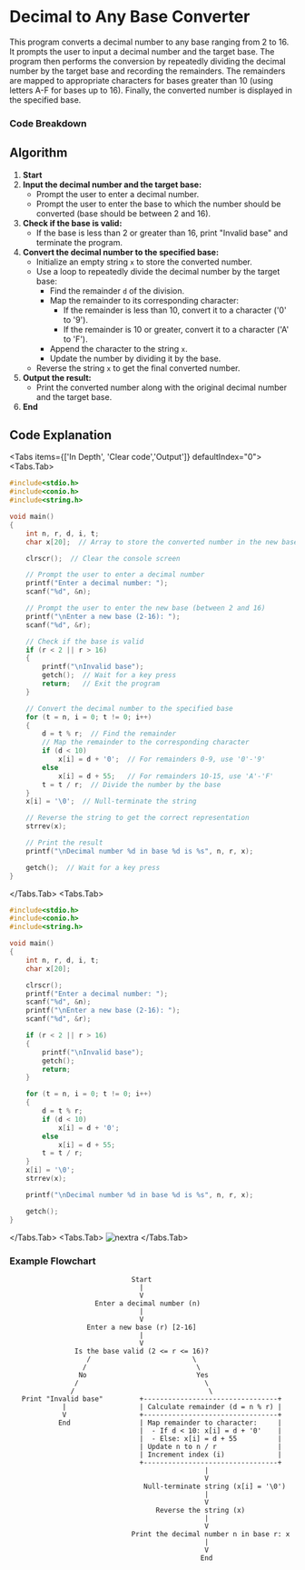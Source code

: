 
# Decimal to Any Base Converter

This program converts a decimal number to any base ranging from 2 to 16. It prompts the user to input a decimal number and the target base. The program then performs the conversion by repeatedly dividing the decimal number by the target base and recording the remainders. The remainders are mapped to appropriate characters for bases greater than 10 (using letters A-F for bases up to 16). Finally, the converted number is displayed in the specified base.


### Code Breakdown

## Algorithm

1. **Start**
2. **Input the decimal number and the target base:**
   - Prompt the user to enter a decimal number.
   - Prompt the user to enter the base to which the number should be converted (base should be between 2 and 16).
3. **Check if the base is valid:**
   - If the base is less than 2 or greater than 16, print "Invalid base" and terminate the program.
4. **Convert the decimal number to the specified base:**
   - Initialize an empty string `x` to store the converted number.
   - Use a loop to repeatedly divide the decimal number by the target base:
     - Find the remainder `d` of the division.
     - Map the remainder to its corresponding character:
       - If the remainder is less than 10, convert it to a character ('0' to '9').
       - If the remainder is 10 or greater, convert it to a character ('A' to 'F').
     - Append the character to the string `x`.
     - Update the number by dividing it by the base.
   - Reverse the string `x` to get the final converted number.
5. **Output the result:**
   - Print the converted number along with the original decimal number and the target base.
6. **End**


## Code Explanation

<Tabs items={['In Depth', 'Clear code','Output']} defaultIndex="0">
  <Tabs.Tab>
```c filename="Detailed" copy showLineNumbers
#include<stdio.h>
#include<conio.h>
#include<string.h>

void main()
{
    int n, r, d, i, t;
    char x[20];  // Array to store the converted number in the new base

    clrscr();  // Clear the console screen

    // Prompt the user to enter a decimal number
    printf("Enter a decimal number: ");
    scanf("%d", &n);

    // Prompt the user to enter the new base (between 2 and 16)
    printf("\nEnter a new base (2-16): ");
    scanf("%d", &r);

    // Check if the base is valid
    if (r < 2 || r > 16)
    {
        printf("\nInvalid base");
        getch();  // Wait for a key press
        return;   // Exit the program
    }

    // Convert the decimal number to the specified base
    for (t = n, i = 0; t != 0; i++)
    {
        d = t % r;  // Find the remainder
        // Map the remainder to the corresponding character
        if (d < 10) 
            x[i] = d + '0';  // For remainders 0-9, use '0'-'9'
        else 
            x[i] = d + 55;   // For remainders 10-15, use 'A'-'F'
        t = t / r;  // Divide the number by the base
    }
    x[i] = '\0';  // Null-terminate the string

    // Reverse the string to get the correct representation
    strrev(x);

    // Print the result
    printf("\nDecimal number %d in base %d is %s", n, r, x);

    getch();  // Wait for a key press
}

```
</Tabs.Tab>
<Tabs.Tab>
``` c filename="plain" copy showLineNumbers
#include<stdio.h>
#include<conio.h>
#include<string.h>

void main()
{
    int n, r, d, i, t;
    char x[20];

    clrscr();
    printf("Enter a decimal number: ");
    scanf("%d", &n);
    printf("\nEnter a new base (2-16): ");
    scanf("%d", &r);

    if (r < 2 || r > 16)
    {
        printf("\nInvalid base");
        getch();
        return;
    }

    for (t = n, i = 0; t != 0; i++)
    {
        d = t % r;
        if (d < 10) 
            x[i] = d + '0';
        else 
            x[i] = d + 55;
        t = t / r;
    }
    x[i] = '\0';
    strrev(x);

    printf("\nDecimal number %d in base %d is %s", n, r, x);

    getch();
}

```
</Tabs.Tab>
<Tabs.Tab>
  ![nextra](../Images/o11.jpg)
</Tabs.Tab>
</Tabs>

### Example Flowchart

```plaintext
                              Start
                                |
                                V
                     Enter a decimal number (n)
                                |
                                V
                   Enter a new base (r) [2-16]
                                |
                                V
                Is the base valid (2 <= r <= 16)?
                   /                         \
                  /                           \
                 No                           Yes
                /                               \
               /                                 \
   Print "Invalid base"         +---------------------------------+
             |                  | Calculate remainder (d = n % r) |
             V                  +---------------------------------+
            End                 | Map remainder to character:     |
                                |  - If d < 10: x[i] = d + '0'    |
                                |  - Else: x[i] = d + 55          |
                                | Update n to n / r               |
                                | Increment index (i)             |
                                +---------------------------------+
                                                |
                                                V
                                 Null-terminate string (x[i] = '\0')
                                                |
                                                V
                                    Reverse the string (x)
                                                |
                                                V
                              Print the decimal number n in base r: x
                                                |
                                                V
                                               End

```
